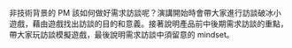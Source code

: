 非技術背景的 PM 該如何做好需求訪談呢？演講開始時會帶大家進行訪談破冰小遊戲，藉由遊戲找出訪談的目的和意義。接著說明產品前中後期需求訪談的重點，帶大家玩訪談模擬遊戲，最後說明需求訪談中須留意的 mindset。
